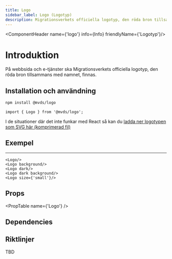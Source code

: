 ```yaml
---
title: Logo
sidebar_label: Logo (Logotyp)
description: Migrationsverkets officiella logotyp, den röda bron tillsammans med namnet
---
```



<ComponentHeader name={'logo'} info={Info} friendlyName={'Logotyp'}/>


# Introduktion

På webbsida och e-tjänster ska Migrationsverkets officiella logotyp, den röda bron tillsammans med namnet, finnas.

## Installation och användning

```bash npm2yarn
npm install @mvds/logo
```

```tsx
import { Logo } from '@mvds/logo';
```

I de situationer där det inte funkar med React så kan du [ladda ner logotypen som SVG här (komprimerad fil)](/img/logo/Mig_logo_SVG.zip)

## Exempel

---

<Logo />
<Logo background />
<Logo dark />
<Logo dark background />
<Logo size={'small'} />

```tsx
<Logo/>
<Logo background/>
<Logo dark/>
<Logo dark background/>
<Logo size={'small'}/>
```

## Props

<PropTable name={'Logo'} />

## Dependencies

<ComponentFooter info={Info}/>

## Riktlinjer
TBD
